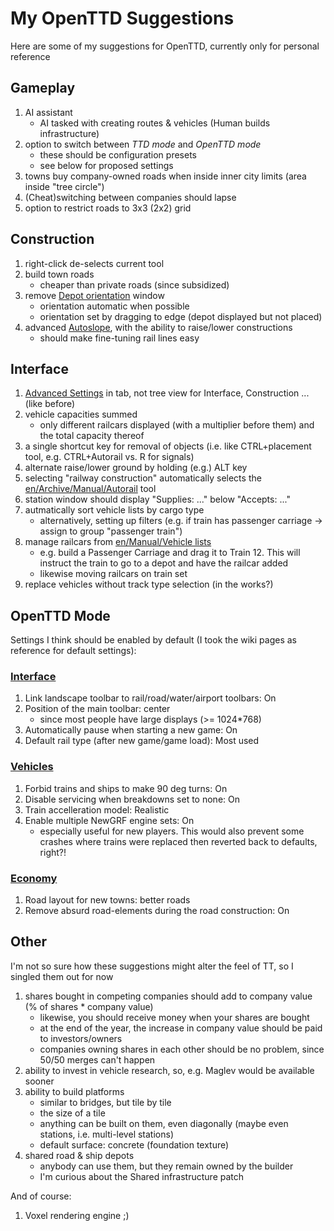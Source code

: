 =My OpenTTD Suggestions=
Here are some of my suggestions for OpenTTD, currently only for personal reference

==Gameplay==
#AI assistant
#* AI tasked with creating routes & vehicles (Human builds infrastructure)
#option to switch between ''TTD mode'' and ''OpenTTD mode''
#* these should be configuration presets
#* see below for proposed settings
#towns buy company-owned roads when inside inner city limits (area inside "tree circle")
#(Cheat)switching between companies should lapse
#option to restrict roads to 3x3 (2x2) grid

==Construction==
#right-click de-selects current tool
#build town roads
#* cheaper than private roads (since subsidized)
#remove [[en/Manual/Building depots|Depot orientation]] window
#* orientation automatic when possible
#* orientation set by dragging to edge (depot displayed but not placed)
#advanced [[en/Manual/Landscaping#autoslope|Autoslope]], with the ability to raise/lower constructions
#* should make fine-tuning rail lines easy

==Interface==
#[[en/Archive/Manual/Settings/Advanced Settings#trivia|Advanced Settings]] in tab, not tree view for Interface, Construction ... (like before)
#vehicle capacities summed
#*only different railcars displayed (with a multiplier before them) and the total capacity thereof
#a single shortcut key for removal of objects (i.e. like CTRL+placement tool, e.g. CTRL+Autorail vs. R for signals)
#alternate raise/lower ground by holding (e.g.) ALT key
#selecting "railway construction" automatically selects the [[en/Archive/Manual/Autorail]] tool
#station window should display "Supplies: ..." below "Accepts: ..."
#autmatically sort vehicle lists by cargo type
#*alternatively, setting up filters (e.g. if train has passenger carriage -> assign to group "passenger train")
#manage railcars from [[en/Manual/Vehicle lists]]
#* e.g. build a Passenger Carriage and drag it to Train 12. This will instruct the train to go to a depot and have the railcar added
#* likewise moving railcars on train set
#replace vehicles without track type selection (in the works?)

==OpenTTD Mode==
Settings I think should be enabled by default (I took the wiki pages as reference for default settings):
===[[en/Archive/Manual/Settings/Advanced Settings/Interface|Interface]]===
#Link landscape toolbar to rail/road/water/airport toolbars: On
#Position of the main toolbar: center
#*since most people have large displays (>= 1024*768)
#Automatically pause when starting a new game: On
#Default rail type (after new game/game load): Most used
===[[en/Archive/Manual/Settings/Advanced Settings/Vehicles|Vehicles]]===
#Forbid trains and ships to make 90 deg turns: On
#Disable servicing when breakdowns set to none: On
#Train accelleration model: Realistic
#Enable multiple NewGRF engine sets: On
#*especially useful for new players. This would also prevent some crashes where trains were replaced then reverted back to defaults, right?!
===[[en/Archive/Manual/Settings/Advanced Settings/Economy|Economy]]===
#Road layout for new towns: better roads
#Remove absurd road-elements during the road construction: On

==Other==
I'm not so sure how these suggestions might alter the feel of TT, so I singled them out for now
#shares bought in competing companies should add to company value (% of shares * company value)
#* likewise, you should receive money when your shares are bought
#* at the end of the year, the increase in company value should be paid to investors/owners
#* companies owning shares in each other should be no problem, since 50/50 merges can't happen
#ability to invest in vehicle research, so, e.g. Maglev would be available sooner
#ability to build platforms
#*similar to bridges, but tile by tile
#*the size of a tile
#*anything can be built on them, even diagonally (maybe even stations, i.e. multi-level stations)
#*default surface: concrete (foundation texture)
#shared road & ship depots
#* anybody can use them, but they remain owned by the builder
#* I'm curious about the Shared infrastructure patch

And of course:
#Voxel rendering engine ;)